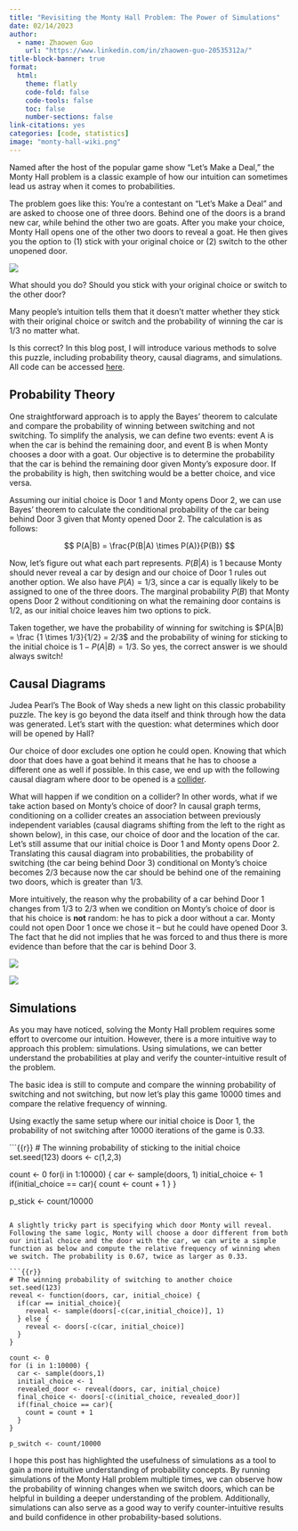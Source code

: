 ```yaml
---
title: "Revisiting the Monty Hall Problem: The Power of Simulations"
date: 02/14/2023
author:
  - name: Zhaowen Guo
    url: "https://www.linkedin.com/in/zhaowen-guo-20535312a/"
title-block-banner: true
format:
  html:
    theme: flatly
    code-fold: false
    code-tools: false
    toc: false
    number-sections: false
link-citations: yes
categories: [code, statistics]
image: "monty-hall-wiki.png"
---
```


Named after the host of the popular game show "Let's Make a Deal," the Monty Hall problem is a classic example of how our intuition can sometimes lead us astray when it comes to probabilities.

The problem goes like this: You're a contestant on "Let's Make a Deal" and are asked to choose one of three doors. Behind one of the doors is a brand new car, while behind the other two are goats. After you make your choice, Monty Hall opens one of the other two doors to reveal a goat. He then gives you the option to (1) stick with your original choice or (2) switch to the other unopened door.

![](monty-hall-wiki.png)

What should you do? Should you stick with your original choice or switch to the other door?

Many people's intuition tells them that it doesn't matter whether they stick with their original choice or switch and the probability of winning the car is 1/3 no matter what.

Is this correct? In this blog post, I will introduce various methods to solve this puzzle, including probability theory, causal diagrams, and simulations. All code can be accessed [here](monty-hall-simulations.R).

## Probability Theory

One straightforward approach is to apply the Bayes' theorem to calculate and compare the probability of winning between switching and not switching. To simplify the analysis, we can define two events: event A is when the car is behind the remaining door, and event B is when Monty chooses a door with a goat. Our objective is to determine the probability that the car is behind the remaining door given Monty's exposure door. If the probability is high, then switching would be a better choice, and vice versa.

Assuming our initial choice is Door 1 and Monty opens Door 2, we can use Bayes' theorem to calculate the conditional probability of the car being behind Door 3 given that Monty opened Door 2. The calculation is as follows:

$$
P(A|B) = \frac{P(B|A) \times P(A)}{P(B)}
$$

Now, let's figure out what each part represents. $P(B|A)$ is 1 because Monty should never reveal a car by design and our choice of Door 1 rules out another option. We also have $P(A) = 1/3$, since a car is equally likely to be assigned to one of the three doors. The marginal probability $P(B)$ that Monty opens Door 2 without conditioning on what the remaining door contains is 1/2, as our initial choice leaves him two options to pick. 

Taken together, we have the probability of winning for switching is $P(A|B) = \frac {1 \times 1/3}{1/2} = 2/3$ and the probability of wining for sticking to the initial choice is $1 - P(A|B) = 1/3$. So yes, the correct answer is we should always switch!


## Causal Diagrams

Judea Pearl's The Book of Way sheds a new light on this classic probability puzzle. The key is go beyond the data itself and think through how the data was generated. Let's start with the question: what determines which door will be opened by Hall?

Our choice of door excludes one option he could open. Knowing that which door that does have a goat behind it means that he has to choose a different one as well if possible. In this case, we end up with the following causal diagram where door to be opened is a [collider](https://en.wikipedia.org/wiki/Collider_(statistics)).

What will happen if we condition on a collider? In other words, what if we take action based on Monty's choice of door?  In causal graph terms, conditioning on a collider creates an association between previously independent variables (causal diagrams shifting from the left to the right as shown below), in this case, our choice of door and the location of the car. Let's still assume that our initial choice is Door 1 and Monty opens Door 2. Translating this causal diagram into probabilities, the probability of switching (the car being behind Door 3) conditional on Monty's choice becomes 2/3 because now the car should be behind one of the remaining two doors, which is greater than 1/3. 

More intuitively, the reason why the probability of a car behind Door 1 changes from 1/3 to 2/3 when we condition on Monty's choice of door is that his choice is **not** random: he has to pick a door without a car. Monty could not open Door 1 once we chose it – but he could have opened Door 3. The fact that he did not implies that he was forced to and thus there is more evidence than before that the car is behind Door 3. 

::: {layout-ncol=2}

![](causal-diagram.png)

![](causal-diagram-after.png)

:::

## Simulations

As you may have noticed, solving the Monty Hall problem requires some effort to overcome our intuition. However, there is a more intuitive way to approach this problem: simulations. Using simulations, we can better understand the probabilities at play and verify the counter-intuitive result of the problem.

The basic idea is still to compute and compare the winning probability of switching and not switching, but now let's play this game 10000 times and compare the relative frequency of winning. 

Using exactly the same setup where our initial choice is Door 1, the probability of not switching after 10000 iterations of the game is 0.33. 

```{{r}}
# The winning probability of sticking to the initial choice
set.seed(123)
doors <- c(1,2,3)

count <- 0
for(i in 1:10000) {
  car <- sample(doors, 1)
  initial_choice <- 1
  if(initial_choice == car){
    count <- count + 1
  }
}

p_stick <- count/10000
```

A slightly tricky part is specifying which door Monty will reveal. Following the same logic, Monty will choose a door different from both our initial choice and the door with the car, we can write a simple function as below and compute the relative frequency of winning when we switch. The probability is 0.67, twice as larger as 0.33.  

```{{r}}
# The winning probability of switching to another choice 
set.seed(123)
reveal <- function(doors, car, initial_choice) {
  if(car == initial_choice){
    reveal <- sample(doors[-c(car,initial_choice)], 1)
  } else {
    reveal <- doors[-c(car, initial_choice)]
  }
}

count <- 0
for (i in 1:10000) {
  car <- sample(doors,1)
  initial_choice <- 1
  revealed_door <- reveal(doors, car, initial_choice)
  final_choice <- doors[-c(initial_choice, revealed_door)]
  if(final_choice == car){
    count = count + 1
  }
}

p_switch <- count/10000
```

I hope this post has highlighted the usefulness of simulations as a tool to gain a more intuitive understanding of probability concepts. By running simulations of the Monty Hall problem multiple times, we can observe how the probability of winning changes when we switch doors, which can be helpful in building a deeper understanding of the problem. Additionally, simulations can also serve as a good way to verify counter-intuitive results and build confidence in other probability-based solutions.


